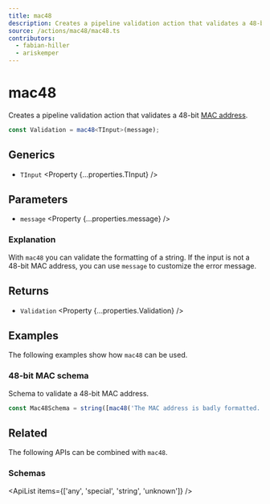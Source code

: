 ```yaml
---
title: mac48
description: Creates a pipeline validation action that validates a 48-bit MAC address.
source: /actions/mac48/mac48.ts
contributors:
  - fabian-hiller
  - ariskemper
---
```



# mac48

Creates a pipeline validation action that validates a 48-bit [MAC address](https://en.wikipedia.org/wiki/MAC_address).

```ts
const Validation = mac48<TInput>(message);
```

## Generics

- `TInput` <Property {...properties.TInput} />

## Parameters

- `message` <Property {...properties.message} />

### Explanation

With `mac48` you can validate the formatting of a string. If the input is not a 48-bit MAC address, you can use `message` to customize the error message.

## Returns

- `Validation` <Property {...properties.Validation} />

## Examples

The following examples show how `mac48` can be used.

### 48-bit MAC schema

Schema to validate a 48-bit MAC address.

```ts
const Mac48Schema = string([mac48('The MAC address is badly formatted.')]);
```

## Related

The following APIs can be combined with `mac48`.

### Schemas

<ApiList items={['any', 'special', 'string', 'unknown']} />
